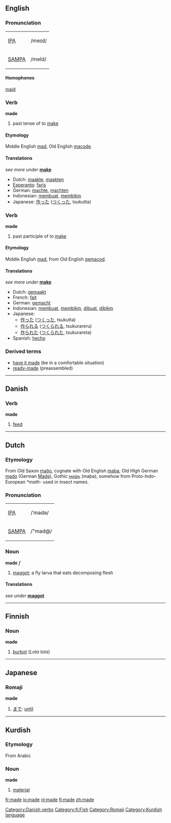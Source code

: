 {{see|Made}}
==English==

{{rank|A|should|can|82|made|did|such|great}}

=== Pronunciation ===
{| border=1 cellpadding=5
| [[w:IPA|IPA]] || /meɪd/
|-
| [[w:SAMPA|SAMPA]] || /meId/
|}

==== Homophones ====
[[maid]]

===Verb===
'''made'''
# past tense of to [[make]]

====Etymology====
Middle English [[mad]], Old English [[macode]].

==== Translations ====
''see more under'' '''[[make]]'''
*Dutch: [[maakte]], [[maakten]]
*[[Esperanto]]: [[faris]]
*German: [[machte]], [[machten]]
*Indonesian: [[buat|membuat]], [[bikin|membikin]]
*Japanese: [[作った]] ([[つくった]], tsukutta)

=== Verb ===
'''made'''
# past participle of to [[make]]

====Etymology====
Middle English [[mad]], from Old English [[gemacod]].


==== Translations ====
''see more under'' '''[[make]]'''
*Dutch: [[gemaakt]]
*French: [[fait]]
*German: [[gemacht]]
*Indonesian: [[buat|membuat]], [[bikin|membikin]], [[buat|dibuat]], [[bikin|dibikin]]
*Japanese: 
** [[作った]] ([[つくった]], tsukutta)
** [[作られる]] ([[つくられる]], tsukurareru)
** [[作られた]] ([[つくられた]], tsukurareta)
*Spanish: [[hecho]]

===Derived terms===
*[[have it made]] (be in a comfortable situation)
*[[ready-made]] (preassembled)

----

==Danish==

=== Verb ===
'''made'''

#[[feed]]

[[Category:Danish verbs]]

----

==Dutch==
===Etymology===
From Old Saxon [[maðo]], cognate with Old English [[maþa]], Old HIgh German [[mado]] (German [[Made]]), Gothic [[𐌼𐌰𐌸𐌰]] (maþa), 
somehow from Proto-Indo-European ''*math-'' used in insect names.

=== Pronunciation ===
{| border=1 cellpadding=5
| [[w:IPA|IPA]] || /ˈmadə/
|-
| [[w:SAMPA|SAMPA]] || /"mad@/
|}

===Noun===
'''made''' ''f''

# [[maggot]]; a fly larva that eats decomposing flesh

====Translations====
''see under'' '''[[maggot]]'''

----

==Finnish==

===Noun===
'''made'''

# [[burbot]] (''Lota lota'')

[[Category:fi:Fish]]

----

== Japanese ==
=== Romaji ===
'''made''' 

# [[まで]]: [[until]]

[[Category:Romaji]]

----

==Kurdish==
===Etymology===
From Arabic
===Noun===
'''made'''

#[[material]]

[[Category:Kurdish language]]

[[fr:made]]
[[io:made]]
[[nl:made]]
[[fi:made]]
[[zh:made]]